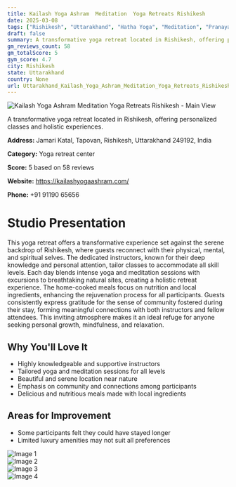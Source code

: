 ```yaml
---
title: Kailash Yoga Ashram  Meditation  Yoga Retreats Rishikesh
date: 2025-03-08
tags: ["Rishikesh", "Uttarakhand", "Hatha Yoga", "Meditation", "Pranayama", "welcoming atmosphere", "community-focused", "Rishikesh"]  
draft: false
summary: A transformative yoga retreat located in Rishikesh, offering personalized classes and holistic experiences.
gm_reviews_count: 58
gm_totalScore: 5
gym_score: 4.7
city: Rishikesh
state: Uttarakhand
country: None
url: Uttarakhand_Kailash_Yoga_Ashram_Meditation_Yoga_Retreats_Rishikesh
---
```


<div className="aspect-[16/9] relative my-8">
  <img 
    src="https://lh5.googleusercontent.com/p/AF1QipNOzFYNiGdeSZS4atpimi7ty2HVW7XvggEmcpyi=w1920-h1080-k-no"
    alt="Kailash Yoga Ashram  Meditation  Yoga Retreats Rishikesh - Main View"
    className="object-cover absolute inset-0 w-full h-full rounded-lg"
  />
</div>

A transformative yoga retreat located in Rishikesh, offering personalized classes and holistic experiences.

**Address:** Jamari Katal, Tapovan, Rishikesh, Uttarakhand 249192, India

**Category:** Yoga retreat center

**Score:** 5 based on 58 reviews

**Website:** https://kailashyogaashram.com/

**Phone:** +91 91190 65656

# Studio Presentation

This yoga retreat offers a transformative experience set against the serene backdrop of Rishikesh, where guests reconnect with their physical, mental, and spiritual selves. The dedicated instructors, known for their deep knowledge and personal attention, tailor classes to accommodate all skill levels. Each day blends intense yoga and meditation sessions with excursions to breathtaking natural sites, creating a holistic retreat experience. The home-cooked meals focus on nutrition and local ingredients, enhancing the rejuvenation process for all participants. Guests consistently express gratitude for the sense of community fostered during their stay, forming meaningful connections with both instructors and fellow attendees. This inviting atmosphere makes it an ideal refuge for anyone seeking personal growth, mindfulness, and relaxation.

## Why You'll Love It

- Highly knowledgeable and supportive instructors
- Tailored yoga and meditation sessions for all levels
- Beautiful and serene location near nature
- Emphasis on community and connections among participants
- Delicious and nutritious meals made with local ingredients

## Areas for Improvement

- Some participants felt they could have stayed longer
- Limited luxury amenities may not suit all preferences

<div className="grid grid-cols-1 xl:grid-cols-2 gap-4 my-8">
<div className="aspect-[4/3] relative"><img src="https://lh3.googleusercontent.com/p/AF1QipNavQLp9I3PBsfyKqmxZ8GLNlvY64aWixDCPUEp=w1920-h1080-k-no" alt="Image 1" className="object-cover absolute inset-0 w-full h-full rounded-lg" /></div>
<div className="aspect-[4/3] relative"><img src="https://lh5.googleusercontent.com/p/AF1QipNVkRp_cPlDLOQ-Q5rLBwoc00KBqVOXU7wasAz4=w1920-h1080-k-no" alt="Image 2" className="object-cover absolute inset-0 w-full h-full rounded-lg" /></div>
<div className="aspect-[4/3] relative"><img src="https://lh5.googleusercontent.com/p/AF1QipMdr4_pmOGGE6uelu-F-8ZmXvoMVzGGzItxj4Vd=w1920-h1080-k-no" alt="Image 3" className="object-cover absolute inset-0 w-full h-full rounded-lg" /></div>
<div className="aspect-[4/3] relative"><img src="https://lh5.googleusercontent.com/p/AF1QipPMq0NM_isGpd7z5kCkdfYIy-Zkb0NyriSoUuH7=w1920-h1080-k-no" alt="Image 4" className="object-cover absolute inset-0 w-full h-full rounded-lg" /></div>
</div>